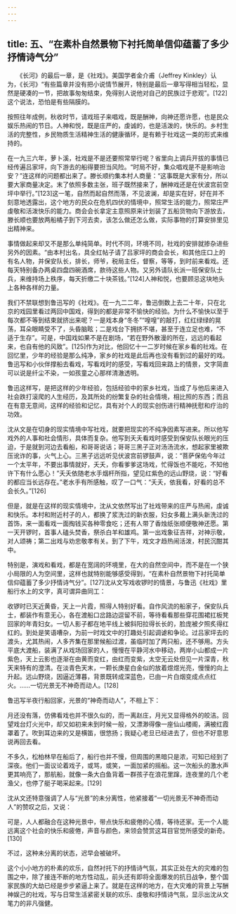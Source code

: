 ```yaml
---
---
---
```

title: 五、“在素朴自然景物下衬托简单信仰蕴蓄了多少抒情诗气分”
---




　　《长河》的最后一章，是《社戏》。美国学者金介甫（Jeffrey Kinkley）认为，《长河》“有些篇章并没有把小说情节展开，特别是最后一章写得相当轻松，显然是硬凑的一节，把故事匆匆结束，免得别人说他对自己的民族过于悲观”。[122]这个说法，恐怕是有些隔膜的。

按照往年成例，秋收时节，请戏班子来唱戏，既是酬神，向神还愿许愿，也是民众娱乐热闹的节日。人神和悦，既是庄严的，虔诚的，也是活泼的，快乐的。乡村生活的完整性，乡民物质生活精神生活的健康循环，是有赖于社戏这一类的形式来维持的。

在一九三六年，萝卜溪，社戏是不是还要照常举行呢？省里向上调兵开拔的事情已经传遍吕家坪，向下游去的船得要担当风险。“时局不好，集众唱戏是不是影响治安？”连这样的问题都出来了。滕长顺约集本村人商量：“这事既是大家有分，所以要大家商量决定。末了依照多数主张，班子既然接来了，酬神戏还是在伏波宫前空坪中举行。”[123]这一笔，自然而起自然而落，不见波澜，却是实在好，好在并不刻意地透露出，这个地方的民众在危机四伏的情境中，照常生活的能力，照常庄严虔敬和活泼快乐的能力。商会会长拿定主意照原来计划装了五船货物向下游放去，滕长顺也要放两船橘子到下河去卖，该怎么做还怎么做，实际事物的打算安排里见出精神来。

事情做起来却又不是那么单纯简单。时代不同，环境不同，社戏的安排就掺杂进些另外的因素。“由本村出名，具全红帖子请了吕家坪的商会会长，和其他庄口上的有名人物，并保安队长，排长，师爷，税局主任，督察，等等，到时前来看戏。还每天特别备办两桌四盘四碗酒席，款待这些人物。又另外请队长派一班保安队士兵，来维持场上秩序，每天折缴二十块茶钱。”[124]人神和悦，也要顾忌这块地头上各种各样的力量。

我们不禁联想到鲁迅写的《社戏》。在一九二二年，鲁迅倒数上去二十年，只在北京的戏园里看过两回中国戏，得到的都是非常不愉快的经验。为什么不愉快以至于每次都不等到结束就挤出来呢？一是戏本身“冬冬”“喤喤”的敲打，红红绿绿的晃荡，耳朵眼睛受不了，头昏脑眩；二是戏台下拥挤不堪，甚至于连立足也难，“不适于生存”。可是，中国戏如果不是在剧场，“若在野外散漫的所在，远远的看起来，也自有他的风致”。[125]作为对比，他回忆十一二岁时候在家乡看的社戏。在回忆里，少年的经验是那么纯净，家乡的社戏是此后再也没有看到过的最好的戏。鲁迅写和小伙伴撑船去看戏，写看戏时的感受，写看戏回来路上的情景，文字简直可以说是纤尘不染，一如孩童之心那样清澈透明。

鲁迅这样写，是把这样的少年经验，包括经验中的家乡社戏，当成了与他后来进入社会跌打滚爬的人生经历，及其所处的纷繁复杂的社会情境，相比照的东西；而且在有意无意间，这样的经验和记忆，具有对个人的现实创伤进行精神抚慰和疗治的功效。

沈从文是在切身的现实情境中写社戏，就要把现实的不纯净因素写进来。所以他写戏外的人事和社会情形，具体而复杂。他写到夭夭看戏时感受到保安队长眼光的压迫，于是就到河边去看船，和哥哥说话；哥哥三黑子正对汤汤流水，想起家里被欺压讹诈的事，火气上心。三黑子远远听见伏波宫前锣鼓声，说：“菩萨保佑今年过一个太平年，不要出事情就好，夭夭，你看爹爹这场戏，忙得饭也不能吃，不知他许下有什么愿心！”夭夭依随老水手烟杆所指，望见红紫色的远山野烧，说：“好看的都应当长远存在。”老水手有所感触，叹了一口气：“夭夭，依我看，好看的总不会长久。”[126]

但是，就是在这样的现实情境中，沈从文依然写出了社戏带来的庄严与热闹，虔诚和快乐。本村和附近村子的人，都换了浆洗过的新衣服，妇女多戴上满头新洗过的首饰，来一面看戏一面掏钱买各种零食吃；还有人带了香烛纸张顺便敬神还愿。第一天开锣时，首事人磕头焚香，祭杀白羊和雄鸡。第一出戏象征吉祥，对神示敬，对人颂祷；第二出戏与劝忠敬孝有关。到了下午，戏文才趋热闹活泼，村民沉酣其中。

特别是，演戏和看戏，都是在宽阔的环境里，在大的自然空间中，而不是在一个狭小局限的人为空间里，这样也就特别能够感受得到，“在素朴自然景物下衬托简单信仰蕴蓄了多少抒情诗气分”。[127]沈从文写戏收锣时的情景，与鲁迅《社戏》里船行水上的文字，真可谓异曲同工：

收锣时已天近黄昏，天上一片霞，照得人特别好看。自作风流的船家子，保安队兵士，都装作有意无心，各在渡船口岔路边逗留不前，等待看看那些穿花围裙扛板凳回家的年青妇女。一切人影子都在地平线上被斜阳拉得长长的，脸庞被夕照炙得红红的。到处是笑语嘈杂，为前一时戏文中的打趣处引起调谑和争论。过吕家坪去的渡头，尤其热闹，人多齐集在那里候船过渡，虽临时加了两只船，还不够用。方头平底大渡船，装满了从戏场回家的人，慢慢在平静河水中移动，两岸小山都成一片紫色，天上云影也逐渐在由黄而变红，由红而变紫，太空无云处但见一片深青，秋天来特有的澄清。在淡青色天末，一颗长庚星白金似的放着煜煜光亮，慢慢的向上升起。远山野烧，因逼近薄暮，背景既转成深蓝色，已由一片白烟变成点点红火。……一切光景无不神奇而动人。[128]

鲁迅写半夜行船回家，光景的“神奇而动人”，不相上下：

月还没有落，仿佛看戏也并不很久似的，而一离赵庄，月光又显得格外的皎洁。回望戏台灯火光中，却又如初来未到时候一般，又漂渺得像一座仙山楼阁，满被红霞罩着了。吹到耳边来的又是横笛，很悠扬；我疑心老旦已经进去了，但也不好意思说再回去看。

不多久，松柏林早在船后了，船行也并不慢，但周围的黑暗只是浓，可知已经到了深夜。他们一面议论着戏子，或骂，或笑，一面加紧的摇船。这一次船头的激水声更其响亮了，那航船，就像一条大白鱼背着一群孩子在浪花里蹿，连夜里的几个老渔父，也停了艇子喝采起来。[129]

沈从文还特意强调了人与“光景”的未分离性，他紧接着“一切光景无不神奇而动人”的赞叹之后，又说：

可是，人人都融合在这种光景中，带点快乐和疲倦的心情，等待还家。无一个人能远离这个社会的快乐和疲倦，声音与颜色，来领会赞赏这耳目官觉所感受的新奇。[130]

不过，这种未分离的状态，迟早会被破坏。

这个小小地方的朴素的欢乐，自然衬托下的抒情诗气氛，其实正处在大的灾难的包围之中，除了接连不断的地方性动乱，前头还有即将全面爆发的抗日战争，整个国家民族的大劫已经是步步紧逼上来了。就是在这样的地方，在大灾难的背景上写酬神娱己的社戏，写与日常生活紧密关联的欢乐、虔敬和抒情诗气氛，显示出沈从文笔力的非凡强健。